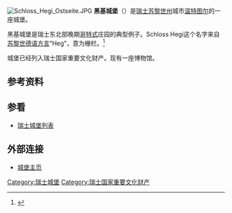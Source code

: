 {{coord|47.50824|8.771393|region:CH_type:landmark|format=dms|display=title}}
[[File:Schloss_Hegi_Ostseite.JPG|thumb]]
'''黑基城堡'''（{{lang-de|Schloss Hegi}}）是[[瑞士|瑞士]][[苏黎世州|苏黎世州]]城市[[温特图尔|温特图尔]]的一座城堡。

黑基城堡是瑞士东北部晚期[[哥特式|哥特式]]庄园的典型例子。Schloss Hegi这个名字来自[[瑞士德语|苏黎世德语方言]]“Heg”，意为栅栏。<ref>{{cite web|url=http://www.bevoelkerungsschutz.admin.ch/internet/bs/de/home/themen/kgs/kgs_inventar/a-objekte.html|title=Kantonsliste A-Objekte|year=2009|work=KGS Inventar|publisher=Federal Office of Civil Protection|language=de|accessdate=25 April 2011|deadurl=yes|archiveurl=https://web.archive.org/web/20100628110559/http://www.bevoelkerungsschutz.admin.ch/internet/bs/de/home/themen/kgs/kgs_inventar/a-objekte.html|archivedate=2010-06-28}}</ref>

城堡已经列入瑞士国家重要文化财产。现有一座博物馆。

==参考资料==
{{reflist}}

==参看==
*[[瑞士城堡列表|瑞士城堡列表]]

==外部连接==
*{{de}}[http://www.schlosshegi.ch/ 城堡主页]{{Wayback|url=http://www.schlosshegi.ch/ |date=20161229171109 }}

[[Category:瑞士城堡|Category:瑞士城堡]]
[[Category:瑞士国家重要文化财产|Category:瑞士国家重要文化财产]]